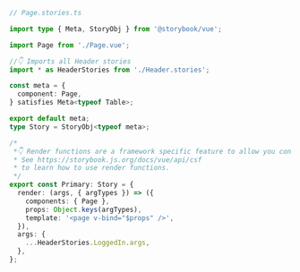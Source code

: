 ```ts
// Page.stories.ts

import type { Meta, StoryObj } from '@storybook/vue';

import Page from './Page.vue';

//👇 Imports all Header stories
import * as HeaderStories from './Header.stories';

const meta = {
  component: Page,
} satisfies Meta<typeof Table>;

export default meta;
type Story = StoryObj<typeof meta>;

/*
 *👇 Render functions are a framework specific feature to allow you control on how the component renders.
 * See https://storybook.js.org/docs/vue/api/csf
 * to learn how to use render functions.
 */
export const Primary: Story = {
  render: (args, { argTypes }) => ({
    components: { Page },
    props: Object.keys(argTypes),
    template: '<page v-bind="$props" />',
  }),
  args: {
    ...HeaderStories.LoggedIn.args,
  },
};
```
